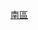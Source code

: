 {{Navbox
|name        = 香港南區小巴路線列表
|title       = 以[[南區 (香港)|南區]]作總站或折返點小巴路線（以下為目的地區份）
|bodystyle   = background: #f9f9f9;
|liststyle   = text-align: left;%;
|groupstyle  = background: #ececec; text-align: center; width: 15%;;
|belowstyle  = text-align: center;;
|oddstyle    = background: #f9f9f9;
|evenstyle   = background: #f9f9f9;
|state       = collapsed
|group1      = [[港島區]]
|list1       = '''<往返[[南區 (香港)|南區]]內>''' [[香港島專線小巴4M線|4M]] • [[香港島專線小巴4S線|4S]] • [[香港島專線小巴5M線|5M]] • [[香港島專線小巴27線|27／27A／N27]] • [[香港島專線小巴29線|29 • 29A]] • [[香港島專線小巴37線|37]] • [[香港島專線小巴39M線|39C • 39S]]  • [[香港島專線小巴51線|51 • 51A • 51S]] • [[香港島專線小巴52線|52]] • [[香港島專線小巴59A線|59A]] • [[香港島專線小巴59B線|59B]] • [[香港島專線小巴63線|63 • 63A]] • [[香港島專線小巴69線|69A]]<br>'''<往返[[東區 (香港)|東區]]>''' [[香港島專線小巴16A線|16A]] • [[香港島專線小巴16M線|16M／16X]] • [[香港島專線小巴69線|69]]<br>'''<往返[[灣仔區]]>''' [[香港島專線小巴4A線|4A]] • [[香港島專線小巴4B線|4B]] • [[香港島專線小巴4C線|4C]] • [[香港島專線小巴5號線|5]] • [[香港島專線小巴10線|10／10P]] • [[香港島專線小巴28線|28／28S]] • [[香港島專線小巴31線|31／31X]] • [[香港島專線小巴36X線|36X]]• [[香港島專線小巴35M線|35M]] • [[香港島專線小巴39M線|39M]] • [[香港島專線小巴40線|40／40X]] • [[香港島專線小巴69線|69X]] • [[香港島專線小巴4A線|N4A]] • [[香港島專線小巴4C線|N4C • N4X]] • [[香港島專線小巴31線|N31]] • [[香港島專線小巴40線|N40]]<br>'''<往返[[中西區 (香港)|中西區]]>''' [[香港島專線小巴8號線|8／8X]] • [[香港島專線小巴22線|22／22S／22X]] • [[香港島專線小巴23線|23／23M]] • [[香港島專線小巴28線|28M]] • [[香港島專線小巴54、55線|54／54M／54S • 55]] • [[香港島專線小巴58線|58／58A／58M]] • [[香港島專線小巴59線|59]]
|category =
| color    = #ccccff
）</small>
| below  = 以上路線已全數加入[[長者及合資格殘疾人士公共交通票價優惠計劃]]
}}<noinclude>
[[Category:香港小巴路線模板|南區]]</noinclude>